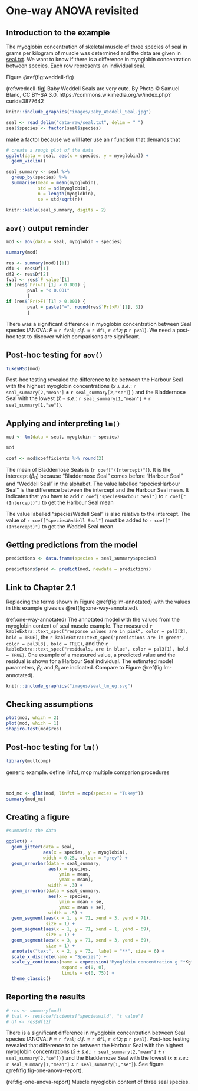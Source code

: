 # One-way ANOVA revisited {#one-way-anova-revisit}

## Introduction to the example
The myoglobin concentration of skeletal muscle of three species of seal in grams per kilogram of muscle was determined and the data are given in [seal.txt](data-raw/seal.text). We want to know if there is a difference in myoglobin concentration between species. Each row represents an individual seal.


Figure \@ref(fig:weddell-fig)

(ref:weddell-fig) Baby Weddell Seals are very cute. By Photo © Samuel Blanc, CC BY-SA 3.0, https://commons.wikimedia.org/w/index.php?curid=3877642

```r
knitr::include_graphics("images/Baby_Weddell_Seal.jpg")
```

```r
seal <- read_delim("data-raw/seal.txt", delim = " ")
seal$species <- factor(seal$species)
```

make a factor because we will later use an r function that demands that



```r
# create a rough plot of the data  
ggplot(data = seal, aes(x = species, y = myoglobin)) +
  geom_violin()

```



```r
seal_summary <- seal %>%
  group_by(species) %>%
  summarise(mean = mean(myoglobin),
            std = sd(myoglobin),
            n = length(myoglobin),
            se = std/sqrt(n))
```

```r
knitr::kable(seal_summary, digits = 2)
```


## `aov()` output reminder

```r
mod <- aov(data = seal, myoglobin ~ species)
```

```r
summary(mod)
```


```r
res <- summary(mod)[[1]]
df1 <- res$Df[1] 
df2 <- res$Df[2]
fval <- res$`F value`[1]
if (res$`Pr(>F)`[1] < 0.001) {
        pval = "< 0.001"
        }
if (res$`Pr(>F)`[1] > 0.001) {
        pval = paste("=", round(res$`Pr(>F)`[1], 3))
        }
```

There was a significant difference in myoglobin concentration between Seal species (ANOVA: $F$ = `r fval`; $d.f.$ = `r df1`, `r df2`; $p$ `r pval`). We need a post-hoc test to discover which comparisons are significant.

## Post-hoc testing for `aov()`
```r
TukeyHSD(mod)
```

Post-hoc testing revealed the difference to be between the Harbour Seal with the highest myoglobin concentrations ($\bar{x} \pm s.e.$: `r seal_summary[2,"mean"]` $\pm$ `r seal_summary[2,"se"]`) ) and the Bladdernose Seal with the lowest ($\bar{x} \pm s.e.$: `r seal_summary[1,"mean"]` $\pm$ `r seal_summary[1,"se"]`). 

## Applying and interpreting `lm()`

```r
mod <- lm(data = seal, myoglobin ~ species)
```


```r
mod
```
```r
coef <- mod$coefficients %>% round(2)

```

The mean of Bladdernose Seals is (`r coef["(Intercept)"]`). It is the intercept ($\beta_{0}$) because "Bladdernose Seal" comes before "Harbour Seal" and "Weddell Seal" in the alphabet.
The value labelled "speciesHarbour Seal" is the difference between the intercept and the Harbour Seal mean. It indicates that you have to add `r coef["speciesHarbour Seal"]` to `r coef["(Intercept)"]` to get the Harbour Seal mean

The value labelled "speciesWedell Seal" is also relative to the intercept. The value of `r coef["speciesWeddell Seal"]` must be added to `r coef["(Intercept)"]` to get the Weddell Seal mean.
 

## Getting predictions from the model


```r
predictions <- data.frame(species = seal_summary$species)
```


```r
predictions$pred <- predict(mod, newdata = predictions)
```

## Link to Chapter 2.1

Replacing the terms shown in Figure \@ref(fig:lm-annotated) with the values in this example gives us \@ref(fig:one-way-annotated).

(ref:one-way-annotated) The annotated model with the values from the myoglobin content of seal muscle example. The measured `r kableExtra::text_spec("response values are in pink", color = pal3[2], bold = TRUE)`, the `r kableExtra::text_spec("predictions are in green", color = pal3[3], bold = TRUE)`, and the `r kableExtra::text_spec("residuals, are in blue", color = pal3[1], bold = TRUE)`. One example of a measured value, a predicted value and the residual is shown for a Harbour Seal individual. The estimated model parameters, $\beta_{0}$ and $\beta_{1}$ are indicated. Compare to Figure \@ref(fig:lm-annotated).

```r
knitr::include_graphics("images/seal_lm_eg.svg")
```


## Checking assumptions


```r
plot(mod, which = 2)
plot(mod, which = 1)
shapiro.test(mod$res)
```

## Post-hoc testing for `lm()`

```r
library(multcomp)
```

generic example. define linfct, mcp multiple comparion procedures
```


```


```r
mod_mc <- glht(mod, linfct = mcp(species = "Tukey"))
summary(mod_mc)
```

## Creating a figure

```r
#summarise the data 

ggplot() +
  geom_jitter(data = seal, 
              aes(x = species, y = myoglobin), 
              width = 0.25, colour = "grey") +
  geom_errorbar(data = seal_summary,
                aes(x = species,
                    ymin = mean,
                    ymax = mean),
                width = .3) +
  geom_errorbar(data = seal_summary,
                aes(x = species,
                    ymin = mean - se,
                    ymax = mean + se),
                width = .5) +
  geom_segment(aes(x = 1, y = 71, xend = 3, yend = 71),
               size = 1) +
  geom_segment(aes(x = 1, y = 71, xend = 1, yend = 69),
               size = 1) +
  geom_segment(aes(x = 3, y = 71, xend = 3, yend = 69),
               size = 1) +
  annotate("text", x = 2, y = 73,  label = "**", size = 6) +
  scale_x_discrete(name = "Species") +
  scale_y_continuous(name = expression("Myoglobin concentration g "*Kg^{-1}),
                     expand = c(0, 0),
                     limits = c(0, 75)) +
  theme_classic()
```

## Reporting the results
```r
# res <- summary(mod)
# tval <- res$coefficients["specieswild", "t value"]
# df <- res$df[2]
```


There is a significant difference in myoglobin concentration between Seal species (ANOVA: $F$ = `r fval`; $d.f.$ = `r df1`, `r df2`; $p$ `r pval`). Post-hoc testing revealed that difference to be between the Harbour Seal with the highest myoglobin concentrations ($\bar{x} \pm s.e.$: `r seal_summary[2,"mean"]` $\pm$ `r seal_summary[2,"se"]`) ) and the Bladdernose Seal with the lowest ($\bar{x} \pm s.e.$: `r seal_summary[1,"mean"]` $\pm$ `r seal_summary[1,"se"]`). See figure \@ref(fig:fig-one-anova-report).

(ref:fig-one-anova-report) Muscle myoglobin content of three seal species. 

```r
```


